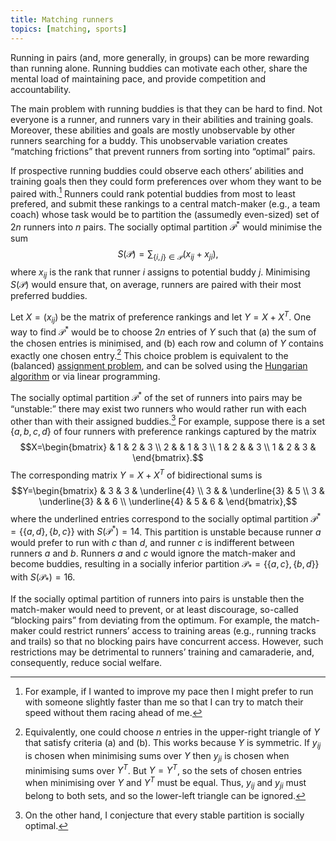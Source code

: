 ```yaml
---
title: Matching runners
topics: [matching, sports]
---
```


Running in pairs (and, more generally, in groups) can be more rewarding than running alone.
Running buddies can motivate each other, share the mental load of maintaining pace, and provide competition and accountability.

The main problem with running buddies is that they can be hard to find.
Not everyone is a runner, and runners vary in their abilities and training goals.
Moreover, these abilities and goals are mostly unobservable by other runners searching for a buddy.
This unobservable variation creates "matching frictions" that prevent runners from sorting into "optimal" pairs.

If prospective running buddies could observe each others' abilities and training goals then they could form preferences over whom they want to be paired with.[^example]
Runners could rank potential buddies from most to least prefered, and submit these rankings to a central match-maker (e.g., a team coach) whose task would be to partition the (assumedly even-sized) set of $2n$ runners into $n$ pairs.
The socially optimal partition $\mathcal{P}^*$ would minimise the sum
$$S(\mathcal{P})=\sum_{\{i,j\}\in\mathcal{P}}(x_{ij}+x_{ji}),$$
where $x_{ij}$ is the rank that runner $i$ assigns to potential buddy $j$.
Minimising $S(\mathcal{P})$ would ensure that, on average, runners are paired with their most preferred buddies.

[^example]: For example, if I wanted to improve my pace then I might prefer to run with someone slightly faster than me so that I can try to match their speed without them racing ahead of me.

Let $X=(x_{ij})$ be the matrix of preference rankings and let $Y=X+X^T$.
One way to find $\mathcal{P^*}$ would be to choose $2n$ entries of $Y$ such that
(a) the sum of the chosen entries is minimised, and
(b) each row and column of $Y$ contains exactly one chosen entry.[^upper-triangle]
This choice problem is equivalent to the (balanced) [assignment problem](https://en.wikipedia.org/wiki/Assignment_problem), and can be solved using the [Hungarian algorithm](https://en.wikipedia.org/wiki/Hungarian_algorithm) or via linear programming.

[^upper-triangle]: Equivalently, one could choose $n$ entries in the upper-right triangle of $Y$ that satisfy criteria (a) and (b). This works because $Y$ is symmetric. If $y_{ij}$ is chosen when minimising sums over $Y$ then $y_{ji}$ is chosen when minimising sums over $Y^T$. But $Y=Y^T$, so the sets of chosen entries when minimising over $Y$ and $Y^T$ must be equal. Thus, $y_{ij}$ and $y_{ji}$ must belong to both sets, and so the lower-left triangle can be ignored.

The socially optimal partition $\mathcal{P^*}$ of the set of runners into pairs may be "unstable:" there may exist two runners who would rather run with each other than with their assigned buddies.[^conjecture]
For example, suppose there is a set $\{a, b, c, d\}$ of four runners with preference rankings captured by the matrix
$$X=\begin{bmatrix} & 1 & 2 & 3 \\ 2 & & 1 & 3 \\ 1 & 2 & & 3 \\ 1 & 2 & 3 & \end{bmatrix}.$$
The corresponding matrix $Y=X+X^T$ of bidirectional sums is
$$Y=\begin{bmatrix} & 3 & 3 & \underline{4} \\ 3 & & \underline{3} & 5 \\ 3 & \underline{3} & & 6 \\ \underline{4} & 5 & 6 & \end{bmatrix},$$
where the underlined entries correspond to the socially optimal partition $\mathcal{P}^*=\{\{a,d\},\{b,c\}\}$ with $S(\mathcal{P}^*)=14$.
This partition is unstable because runner $a$ would prefer to run with $c$ than $d$, and runner $c$ is indifferent between runners $a$ and $b$.
Runners $a$ and $c$ would ignore the match-maker and become buddies, resulting in a socially inferior partition $\mathcal{P}_*=\{\{a,c\},\{b,d\}\}$ with $S(\mathcal{P}_*)=16$.

[^conjecture]: On the other hand, I conjecture that every stable partition is socially optimal.

If the socially optimal partition of runners into pairs is unstable then the match-maker would need to prevent, or at least discourage, so-called "blocking pairs" from deviating from the optimum.
For example, the match-maker could restrict runners' access to training areas (e.g., running tracks and trails) so that no blocking pairs have concurrent access.
However, such restrictions may be detrimental to runners' training and camaraderie, and, consequently, reduce social welfare.
